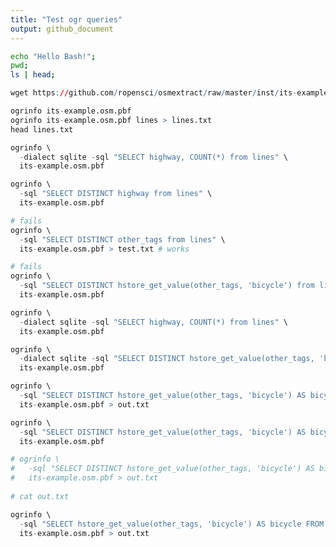 ```yaml
---
title: "Test ogr queries"
output: github_document
---
```


```bash
echo "Hello Bash!";
pwd;
ls | head;
```


```r
wget https://github.com/ropensci/osmextract/raw/master/inst/its-example.osm.pbf

ogrinfo its-example.osm.pbf 
ogrinfo its-example.osm.pbf lines > lines.txt
head lines.txt
```


```r
ogrinfo \
  -dialect sqlite -sql "SELECT highway, COUNT(*) from lines" \
  its-example.osm.pbf 
```

```r
ogrinfo \
  -sql "SELECT DISTINCT highway from lines" \
  its-example.osm.pbf 
```

```r
# fails
ogrinfo \
  -sql "SELECT DISTINCT other_tags from lines" \
  its-example.osm.pbf > test.txt # works
```

```r
# fails
ogrinfo \
  -sql "SELECT DISTINCT hstore_get_value(other_tags, 'bicycle') from lines" \
  its-example.osm.pbf 
```



```r
ogrinfo \
  -dialect sqlite -sql "SELECT highway, COUNT(*) from lines" \
  its-example.osm.pbf 
```



```r

ogrinfo \
  -dialect sqlite -sql "SELECT DISTINCT hstore_get_value(other_tags, 'bicycle') AS bicycle, hstore_get_value(other_tags, 'foot') AS foot FROM lines" \
  its-example.osm.pbf 
```

```r
ogrinfo \
  -sql "SELECT DISTINCT hstore_get_value(other_tags, 'bicycle') AS bicycle, hstore_get_value(other_tags, 'foot') AS foot FROM lines" \
  its-example.osm.pbf > out.txt
```

```r
ogrinfo \
  -sql "SELECT DISTINCT hstore_get_value(other_tags, 'bicycle') AS bicycle FROM lines" \
  its-example.osm.pbf 
```



```r

  


# ogrinfo \
#   -sql "SELECT DISTINCT hstore_get_value(other_tags, 'bicycle') AS bicycle FROM lines" \
#   its-example.osm.pbf > out.txt
  
# cat out.txt

ogrinfo \
  -sql "SELECT hstore_get_value(other_tags, 'bicycle') AS bicycle FROM lines" \
  its-example.osm.pbf > out.txt
  
```


